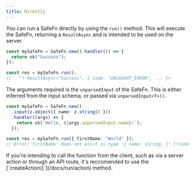 ```yaml
---
title: Directly
---
```


You can run a SafeFn directly by using the `run()` method. This will execute the SafeFn, returning a `ResultAsync` and is intended to be used on the server.

```ts
const mySafeFn = SafeFn.new().handler(() => {
  return ok("Success");
});

const res = mySafeFn.run();
//   ^? ResultAsync<"Success", { code: "UNCAUGHT_ERROR", ... }>
```

The arguments required is the `unparsedInput` of the SafeFn. This is either inferred from the input schema, or passed via `unparsedInput<T>()`.

```ts
const mySafeFn = SafeFn.new()
  .input(z.object({ name: z.string() }))
  .handler((args) => {
    return ok(`Hello, ${args.unparsedInput.name}!`);
  });

const res = mySafeFn.run({ firstName: "World" });
// Error:'firstName' does not exist in type '{ name: string; }' [!code highlight]
```

<Callout type="info">
  If you're intending to call the function from the client, such as via a server
  action or through an API route, it's reccomended to use the
  [`createAction()`](/docs/run/action) method.
</Callout>
